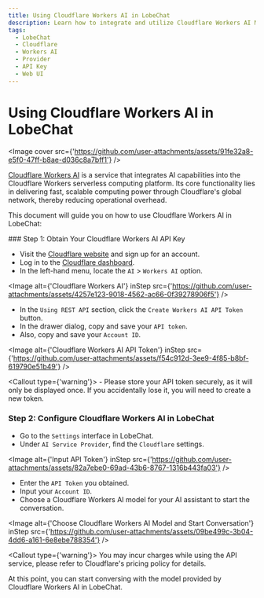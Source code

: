 ```yaml
---
title: Using Cloudflare Workers AI in LobeChat
description: Learn how to integrate and utilize Cloudflare Workers AI Models in LobeChat.
tags:
  - LobeChat
  - Cloudflare
  - Workers AI
  - Provider
  - API Key
  - Web UI
---
```


# Using Cloudflare Workers AI in LobeChat

<Image cover src={'https://github.com/user-attachments/assets/91fe32a8-e5f0-47ff-b8ae-d036c8a7bff1'} />

[Cloudflare Workers AI](https://www.cloudflare.com/developer-platform/products/workers-ai/) is a service that integrates AI capabilities into the Cloudflare Workers serverless computing platform. Its core functionality lies in delivering fast, scalable computing power through Cloudflare's global network, thereby reducing operational overhead.

This document will guide you on how to use Cloudflare Workers AI in LobeChat:

<Steps>
  ### Step 1: Obtain Your Cloudflare Workers AI API Key

  - Visit the [Cloudflare website](https://www.cloudflare.com/) and sign up for an account.
  - Log in to the [Cloudflare dashboard](https://dash.cloudflare.com/).
  - In the left-hand menu, locate the `AI` > `Workers AI` option.

  <Image alt={'Cloudflare Workers AI'} inStep src={'https://github.com/user-attachments/assets/4257e123-9018-4562-ac66-0f39278906f5'} />

  - In the `Using REST API` section, click the `Create Workers AI API Token` button.
  - In the drawer dialog, copy and save your `API token`.
  - Also, copy and save your `Account ID`.

  <Image alt={'Cloudflare Workers AI API Token'} inStep src={'https://github.com/user-attachments/assets/f54c912d-3ee9-4f85-b8bf-619790e51b49'} />

  <Callout type={'warning'}>
    - Please store your API token securely, as it will only be displayed once. If you accidentally
      lose it, you will need to create a new token.
  </Callout>

  ### Step 2: Configure Cloudflare Workers AI in LobeChat

  - Go to the `Settings` interface in LobeChat.
  - Under `AI Service Provider`, find the `Cloudflare` settings.

  <Image alt={'Input API Token'} inStep src={'https://github.com/user-attachments/assets/82a7ebe0-69ad-43b6-8767-1316b443fa03'} />

  - Enter the `API Token` you obtained.
  - Input your `Account ID`.
  - Choose a Cloudflare Workers AI model for your AI assistant to start the conversation.

  <Image alt={'Choose Cloudflare Workers AI Model and Start Conversation'} inStep src={'https://github.com/user-attachments/assets/09be499c-3b04-4dd6-a161-6e8ebe788354'} />

  <Callout type={'warning'}>
    You may incur charges while using the API service, please refer to Cloudflare's pricing policy for
    details.
  </Callout>
</Steps>

At this point, you can start conversing with the model provided by Cloudflare Workers AI in LobeChat.
